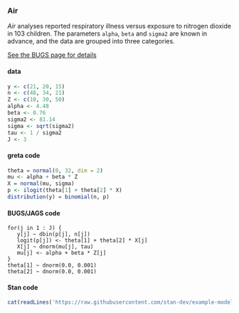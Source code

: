 ### Air

*Air* analyses reported respiratory illness versus exposure to nitrogen dioxide in 103 children. The parameters `alpha`, `beta` and `sigma2` are known in advance, and the data are grouped into three categories.

[See the BUGS page for details](http://www.openbugs.net/Examples/Air.html)

#### data
<div class="data">
```r
y <- c(21, 20, 15)
n <- c(48, 34, 21)
Z <- c(10, 30, 50)
alpha <- 4.48
beta <- 0.76
sigma2 <- 81.14
sigma <- sqrt(sigma2)
tau <- 1 / sigma2
J <- 3
```
</div>

#### greta code
```r
theta = normal(0, 32, dim = 2)
mu <- alpha + beta * Z
X = normal(mu, sigma)
p <- ilogit(theta[1] + theta[2] * X)
distribution(y) = binomial(n, p)
```

#### BUGS/JAGS code
<div class="bugs">
```
for(j in 1 : J) {
   y[j] ~ dbin(p[j], n[j])
   logit(p[j]) <- theta[1] + theta[2] * X[j]
   X[j] ~ dnorm(mu[j], tau)
   mu[j] <- alpha + beta * Z[j]
}
theta[1] ~ dnorm(0.0, 0.001)
theta[2] ~ dnorm(0.0, 0.001)
```
</div>

#### Stan code
<div class="stan">
```r
cat(readLines('https://raw.githubusercontent.com/stan-dev/example-models/master/bugs_examples/vol2/air/air.stan'), sep = '\n')
```
</div>
